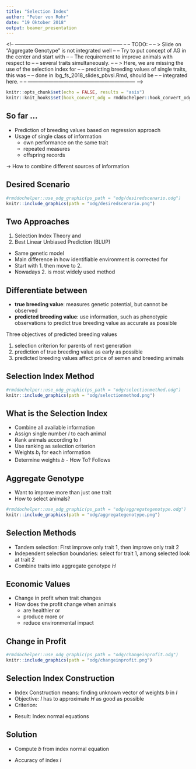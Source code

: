 ```yaml
---
title: "Selection Index"
author: "Peter von Rohr"
date: "19 Oktober 2018"
output: beamer_presentation
---
```


<!-- --------------------------------------------------------------- --
  -- TODO:                                                           --
  --       > Slide on "Aggregate Genotype" is not integrated well    --
  --         Try to put concept of AG in the center and start with   --
  --         The requirement to improve animals with respect to      --
  --         several traits simultaneously.                          --
  --       > Here, we are missing the use of the selection index for --
  --         predicting breeding values of single traits, this was   --
  --         done in lbg_fs_2018_slides_pbvsi.Rmd, should be         --
  --         integrated here.                                        --
  -- --------------------------------------------------------------- --> 
  
```r
knitr::opts_chunk$set(echo = FALSE, results = "asis")
knitr::knit_hooks$set(hook_convert_odg = rmddochelper::hook_convert_odg)
```

## So far ...

* Prediction of breeding values based on regression approach
* Usage of single class of information
    + own performance on the same trait
    + repeated measures
    + offspring records
    
$\rightarrow$ How to combine different sources of information 


## Desired Scenario

```r
#rmddochelper::use_odg_graphic(ps_path = "odg/desiredscenario.odg")
knitr::include_graphics(path = "odg/desiredscenario.png")
```
 

## Two Approaches

1. Selection Index Theory  and 
2. Best Linear Unbiased Prediction (BLUP)

* Same genetic model
* Main difference in how identifiable environment is corrected for
* Start with 1. then move to 2. 
* Nowadays 2. is most widely used method


## Differentiate between

* __true breeding value__: measures genetic potential, but cannot be observed
* __predicted breeding value__: use information, such as phenotypic observations to predict true breeding value as accurate as possible

Three objectives of predicted breeding values

1. selection criterion for parents of next generation
2. prediction of true breeding value as early as possible
3. predicted breeding values affect price of semen and breeding animals


## Selection Index Method

```r
#rmddochelper::use_odg_graphic(ps_path = "odg/selectionmethod.odg")
knitr::include_graphics(path = "odg/selectionmethod.png")
```
 
 
## What is the Selection Index

* Combine all available information 
* Assign single number $I$ to each animal
* Rank animals according to $I$ 
* Use ranking as selection criterion
* Weights $b_t$ for each information
* Determine weights $b$ - How To? Follows


## Aggregate Genotype

* Want to improve more than just one trait
* How to select animals?

```r
#rmddochelper::use_odg_graphic(ps_path = "odg/aggregategenotype.odg")
knitr::include_graphics(path = "odg/aggregategenotype.png")
```
 
 
## Selection Methods

* Tandem selection: First improve only trait 1, then improve only trait 2
* Independent selection boundaries: select for trait 1, among selected look at trait 2
* Combine traits into aggregate genotype $H$

\begin{equation}
H = w_1 a_1 + w_2 a_2 + \cdots + w_m a_m = w^T a \notag
\end{equation}

\begin{tabular}{lll}
where & $a$  &   vector of true breeding values \\
      & $w$  &   vector of economic values
\end{tabular}


## Economic Values

* Change in profit when trait changes
* How does the profit change when animals 
    + are healthier or 
    + produce more or 
    + reduce environmental impact


## Change in Profit

```r
#rmddochelper::use_odg_graphic(ps_path = "odg/changeinprofit.odg")
knitr::include_graphics(path = "odg/changeinprofit.png")
```
 
 
## Selection Index Construction

* Index Construction means: finding unknown vector of weights $b$ in $I$
* Objective: $I$ has to approximate $H$ as good as possible
* Criterion: 

\begin{equation}
E(H-I)^2 \rightarrow \text{ min} \notag
\end{equation}

* Result: Index normal equations

\begin{equation}
Pb = Gw  \notag
\end{equation}


## Solution

* Compute $b$ from index normal equation

\begin{align}
Pb  &=  Gw  \notag \\
P^{-1}Pb  &=  P^{-1}Gw  \notag \\
       b  &=  P^{-1}Gw  \notag
\end{align}

* Accuracy of index $I$

\begin{equation}
r_{HI}  =  \frac{cov(H,I)}{\sigma_H \sigma_I} =  \frac{\sigma_I}{\sigma_H} \notag
\end{equation}

